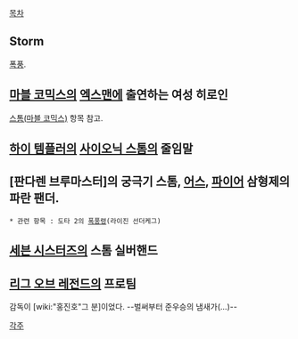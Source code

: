 [[목차]]

== Storm == 
[[폭풍]].

== [[마블 코믹스]]의 [[엑스맨]]에 출연하는 여성 히로인 ==
[[스톰(마블 코믹스)]] 항목 참고.

== [[하이 템플러]]의 [[사이오닉 스톰]]의 줄임말 ==

== [판다렌 브루마스터]의 궁극기 스톰, [[어스]], [[파이어]] 삼형제의 파란 팬더. ==

 * 관련 항목 : 도타 2의 [[폭풍령]](라이진 선더케그)

== [[세븐 시스터즈]]의 스톰 실버핸드 ==

== [[리그 오브 레전드]]의 프로팀 == 
감독이 [wiki:"홍진호"그 분]이었다. --벌써부터 준우승의 냄새가(...)--

[[각주]]

